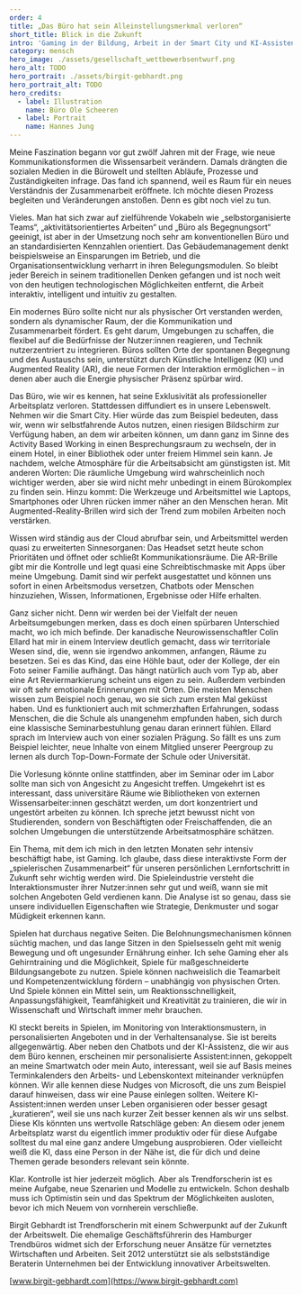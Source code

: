 ```yaml
---
order: 4
title: „Das Büro hat sein Alleinstellungsmerkmal verloren“
short_title: Blick in die Zukunft
intro: 'Gaming in der Bildung, Arbeit in der Smart City und KI-Assistent:innen, die unser Leben kuratieren: New-Work-Expertin und Trendforscherin Birgit Gebhardt wirft einen Blick in die Zukunft der Arbeit.'
category: mensch
hero_image: ./assets/gesellschaft_wettbewerbsentwurf.png
hero_alt: TODO
hero_portrait: ./assets/birgit-gebhardt.png
hero_portrait_alt: TODO
hero_credits:
  - label: Illustration
    name: Büro Ole Scheeren
  - label: Portrait
    name: Hannes Jung
---
```


<Interview>
<InterviewQuestion q="Petra Schmidt: Sie gelten seit vielen Jahren als führende Expertin für New Work. Was fasziniert Sie an dem Thema?">

Meine Faszination begann vor gut zwölf Jahren mit der Frage, wie neue Kommunikationsformen die Wissensarbeit verändern. Damals drängten die sozialen Medien in die Bürowelt und stellten Abläufe, Prozesse und Zuständigkeiten infrage. Das fand ich spannend, weil es Raum für ein neues Verständnis der Zusammenarbeit eröffnete. Ich möchte diesen Prozess begleiten und Veränderungen anstoßen. Denn es gibt noch viel zu tun.

</InterviewQuestion>

<InterviewQuestion q="Was muss sich aus Ihrer Sicht ändern? Was läuft schief in der Bürowelt?">

Vieles. Man hat sich zwar auf zielführende Vokabeln wie „selbstorganisierte Teams“, „aktivitätsorientiertes Arbeiten“ und „Büro als Begegnungsort“ geeinigt, ist aber in der Umsetzung noch sehr am konventionellen Büro und an standardisierten Kennzahlen orientiert. Das Gebäudemanagement denkt beispielsweise an Einsparungen im Betrieb, und die Organisationsentwicklung verharrt in ihren Belegungsmodulen. So bleibt jeder Bereich in seinem traditionellen Denken gefangen und ist noch weit von den heutigen technologischen Möglichkeiten entfernt, die Arbeit interaktiv, intelligent und intuitiv zu gestalten.

</InterviewQuestion>

<InterviewQuestion q="Wie könnte man es besser machen?">

Ein modernes Büro sollte nicht nur als physischer Ort verstanden werden, sondern als dynamischer Raum, der die Kommunikation und Zusammenarbeit fördert. Es geht darum, Umgebungen zu schaffen, die flexibel auf die Bedürfnisse der Nutzer:innen reagieren, und Technik nutzerzentriert zu integrieren. Büros sollten Orte der spontanen Begegnung und des Austauschs sein, unterstützt durch Künstliche Intelligenz (KI) und Augmented Reality (AR), die neue Formen der Interaktion ermöglichen – in denen aber auch die Energie physischer Präsenz spürbar wird.

</InterviewQuestion>

<InterviewQuestion q="Sie sind Zukunftsforscherin. Wie müssen wir uns das Büro der Zukunft vorstellen? Welche Rolle spielen dabei KI und AR?">

Das Büro, wie wir es kennen, hat seine Exklusivität als professioneller Arbeitsplatz verloren. Stattdessen diffundiert es in unsere Lebenswelt. Nehmen wir die <Term t="smart-city">Smart City.</Term> Hier würde das zum Beispiel bedeuten, dass wir, wenn wir selbstfahrende Autos nutzen, einen riesigen Bildschirm zur Verfügung haben, an dem wir arbeiten können, um dann ganz im Sinne des <Term t="activity-based-working">Activity Based Working</Term> in einen Besprechungsraum zu wechseln, der in einem Hotel, in einer Bibliothek oder unter freiem Himmel sein kann. Je nachdem, welche Atmosphäre für die Arbeitsabsicht am günstigsten ist. Mit anderen Worten: Die räumliche Umgebung wird wahrscheinlich noch wichtiger werden, aber sie wird nicht mehr unbedingt in einem Bürokomplex zu finden sein. Hinzu kommt: Die Werkzeuge und Arbeitsmittel wie Laptops, Smartphones oder Uhren rücken immer näher an den Menschen heran. Mit Augmented-Reality-Brillen wird sich der Trend zum mobilen Arbeiten noch verstärken.

</InterviewQuestion>

<InterviewQuestion q="Wie muss man sich das vorstellen?">

Wissen wird ständig aus der Cloud abrufbar sein, und Arbeitsmittel werden quasi zu erweiterten Sinnesorganen: Das Headset setzt heute schon Prioritäten und öffnet oder schließt Kommunikationsräume. Die AR-Brille gibt mir die Kontrolle und legt quasi eine Schreibtischmaske mit Apps über meine Umgebung. Damit sind wir perfekt ausgestattet und können uns sofort in einen Arbeitsmodus versetzen, Chatbots oder Menschen hinzuziehen, Wissen, Informationen, Ergebnisse oder Hilfe erhalten.

</InterviewQuestion>

<InterviewQuestion q="Das heißt, wir bewegen uns in Zukunft nur noch in virtuellen Räumen und nicht mehr in realen?">

Ganz sicher nicht. Denn wir werden bei der Vielfalt der neuen Arbeitsumgebungen merken, dass es doch einen spürbaren Unterschied macht, wo ich mich befinde. Der kanadische Neurowissenschaftler Colin Ellard hat mir in einem Interview deutlich gemacht, dass wir territoriale Wesen sind, die, wenn sie irgendwo ankommen, anfangen, Räume zu besetzen. Sei es das Kind, das eine Höhle baut, oder der Kollege, der ein Foto seiner Familie aufhängt. Das hängt natürlich auch vom Typ ab, aber eine Art Reviermarkierung scheint uns eigen zu sein. Außerdem verbinden wir oft sehr emotionale Erinnerungen mit Orten. Die meisten Menschen wissen zum Beispiel noch genau, wo sie sich zum ersten Mal geküsst haben. Und es funktioniert auch mit schmerzhaften Erfahrungen, sodass Menschen, die die Schule als unangenehm empfunden haben, sich durch eine klassische Seminarbestuhlung genau daran erinnert fühlen. Ellard sprach im Interview auch von einer sozialen Prägung. So fällt es uns zum Beispiel leichter, neue Inhalte von einem Mitglied unserer Peergroup zu lernen als durch Top-Down-Formate der Schule oder Universität.

</InterviewQuestion>

<InterviewQuestion q="Wie kann dieser Ansatz räumlich umgesetzt werden? Wie müsste sich die Architektur von Forschungseinrichtungen oder Universitäten verändern, um Partizipation und Austausch zu unterstützen?">

Die Vorlesung könnte online stattfinden, aber im Seminar oder im Labor sollte man sich von Angesicht zu Angesicht treffen. Umgekehrt ist es interessant, dass universitäre Räume wie Bibliotheken von externen Wissensarbeiter:innen geschätzt werden, um dort konzentriert und ungestört arbeiten zu können. Ich spreche jetzt bewusst nicht von Studierenden, sondern von Beschäftigten oder Freischaffenden, die an solchen Umgebungen die unterstützende Arbeitsatmosphäre schätzen.

</InterviewQuestion>

<InterviewQuestion q="Lassen Sie uns abschließend über die Zukunft der Arbeit generell sprechen. Wie wird sie in Zukunft aussehen? Was erwartet uns?">

Ein Thema, mit dem ich mich in den letzten Monaten sehr intensiv beschäftigt habe, ist Gaming. Ich glaube, dass diese interaktivste Form der „spielerischen Zusammenarbeit“ für unseren persönlichen Lernfortschritt in Zukunft sehr wichtig werden wird. Die Spieleindustrie versteht die Interaktionsmuster ihrer Nutzer:innen sehr gut und weiß, wann sie mit solchen Angeboten Geld verdienen kann. Die Analyse ist so genau, dass sie unsere individuellen Eigenschaften wie Strategie, Denkmuster und sogar Müdigkeit erkennen kann.

</InterviewQuestion>

<InterviewQuestion q="Ist es nicht gefährlich, so viel von sich preiszugeben?">

Spielen hat durchaus negative Seiten. Die Belohnungsmechanismen können süchtig machen, und das lange Sitzen in den Spielsesseln geht mit wenig Bewegung und oft ungesunder Ernährung einher. Ich sehe Gaming eher als Gehirntraining und die Möglichkeit, Spiele für maßgeschneiderte Bildungsangebote zu nutzen. Spiele können nachweislich die Teamarbeit und Kompetenzentwicklung fördern – unabhängig von physischen Orten. Und Spiele können ein Mittel sein, um Reaktionsschnelligkeit, Anpassungsfähigkeit, Teamfähigkeit und Kreativität zu trainieren, die wir in Wissenschaft und Wirtschaft immer mehr brauchen.

</InterviewQuestion>

<InterviewQuestion q="Und ich dachte, Sie würden jetzt auf KI zu sprechen kommen ...">

KI steckt bereits in Spielen, im Monitoring von Interaktionsmustern, in personalisierten Angeboten und in der Verhaltensanalyse. Sie ist bereits allgegenwärtig. Aber neben den Chatbots und der KI-Assistenz, die wir aus dem Büro kennen, erscheinen mir personalisierte Assistent:innen, gekoppelt an meine Smartwatch oder mein Auto, interessant, weil sie auf Basis meines Terminkalenders den Arbeits- und Lebenskontext miteinander verknüpfen können. Wir alle kennen diese Nudges von Microsoft, die uns zum Beispiel darauf hinweisen, dass wir eine Pause einlegen sollten. Weitere KI-Assistent:innen werden unser Leben organisieren oder besser gesagt „kuratieren“, weil sie uns nach kurzer Zeit besser kennen als wir uns selbst. Diese KIs könnten uns wertvolle Ratschläge geben: An diesem oder jenem Arbeitsplatz warst du eigentlich immer produktiv oder für diese Aufgabe solltest du mal eine ganz andere Umgebung ausprobieren. Oder vielleicht weiß die KI, dass eine Person in der Nähe ist, die für dich und deine Themen gerade besonders relevant sein könnte.

</InterviewQuestion>

<InterviewQuestion q="Das klingt praktisch, aber auch nach Gängelung und Kontrolle.">

Klar. Kontrolle ist hier jederzeit möglich. Aber als Trendforscherin ist es meine Aufgabe, neue Szenarien und Modelle zu entwickeln. Schon deshalb muss ich Optimistin sein und das Spektrum der Möglichkeiten ausloten, bevor ich mich Neuem von vornherein verschließe.

</InterviewQuestion>
</Interview>

<Aside>

Birgit Gebhardt ist Trendforscherin mit einem Schwerpunkt auf der Zukunft der Arbeitswelt. Die ehemalige Geschäftsführerin des Hamburger Trendbüros widmet sich der Erforschung neuer Ansätze für vernetztes Wirtschaften und Arbeiten. Seit 2012 unterstützt sie als selbstständige Beraterin Unternehmen bei der Entwicklung innovativer Arbeitswelten.

[www.birgit-gebhardt.com](https://www.birgit-gebhardt.com)

</Aside>
